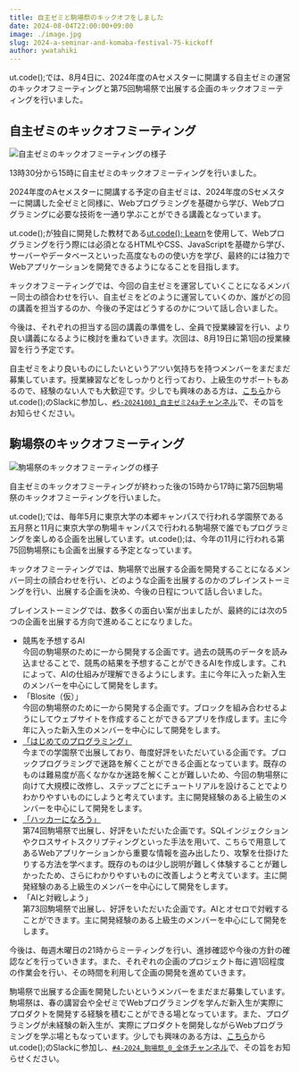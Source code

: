 ```yaml
---
title: 自主ゼミと駒場祭のキックオフをしました
date: 2024-08-04T22:00:00+09:00
image: ./image.jpg
slug: 2024-a-seminar-and-komaba-festival-75-kickoff
author: ywatahiki
---
```


ut.code();では、8月4日に、2024年度のAセメスターに開講する自主ゼミの運営のキックオフミーティングと第75回駒場祭で出展する企画のキックオフミーティングを行いました。

## 自主ゼミのキックオフミーティング

![自主ゼミのキックオフミーティングの様子](./seminar.jpg)

13時30分から15時に自主ゼミのキックオフミーティングを行いました。

2024年度のAセメスターに開講する予定の自主ゼミは、2024年度のSセメスターに開講した全ゼミと同様に、Webプログラミングを基礎から学び、Webプログラミングに必要な技術を一通り学ぶことができる講義となっています。

ut.code();が独自に開発した教材である[ut.code(); Learn](https://learn.utcode.net/)を使用して、Webプログラミングを行う際には必須となるHTMLやCSS、JavaScriptを基礎から学び、サーバーやデータベースといった高度なものの使い方を学び、最終的には独力でWebアプリケーションを開発できるようになることを目指します。

キックオフミーティングでは、今回の自主ゼミを運営していくことになるメンバー同士の顔合わせを行い、自主ゼミをどのように運営していくのか、誰がどの回の講義を担当するのか、今後の予定はどうするのかについて話し合いました。

今後は、それぞれの担当する回の講義の準備をし、全員で授業練習を行い、より良い講義になるように検討を重ねていきます。次回は、8月19日に第1回の授業練習を行う予定です。

自主ゼミをより良いものにしたいというアツい気持ちを持つメンバーをまだまだ募集しています。授業練習などをしっかりと行っており、上級生のサポートもあるので、経験のない人でも大歓迎です。少しでも興味のある方は、[こちら](/join)からut.code();のSlackに参加し、[`#5-20241001_自主ゼミ24a`チャンネル](https://utcode.slack.com/archives/C076ZJTTJ2D)で、その旨をお知らせください。

## 駒場祭のキックオフミーティング

![駒場祭のキックオフミーティングの様子](./seminar.jpg)

自主ゼミのキックオフミーティングが終わった後の15時から17時に第75回駒場祭のキックオフミーティングを行いました。

ut.code();では、毎年5月に東京大学の本郷キャンパスで行われる学園祭である五月祭と11月に東京大学の駒場キャンパスで行われる駒場祭で誰でもプログラミングを楽しめる企画を出展しています。ut.code();は、今年の11月に行われる第75回駒場祭にも企画を出展する予定となっています。

キックオフミーティングでは、駒場祭で出展する企画を開発することになるメンバー同士の顔合わせを行い、どのような企画を出展するのかのブレインストーミングを行い、出展する企画を決め、今後の日程について話し合いました。

ブレインストーミングでは、数多くの面白い案が出ましたが、最終的には次の5つの企画を出展する方向で進めることになりました。

- 競馬を予想するAI  
   今回の駒場祭のために一から開発する企画です。過去の競馬のデータを読み込ませることで、競馬の結果を予想することができるAIを作成します。これによって、AIの仕組みが理解できるようにします。主に今年に入った新入生のメンバーを中心にして開発をします。
- 「Blosite（仮）」  
   今回の駒場祭のために一から開発する企画です。ブロックを組み合わせるようにしてウェブサイトを作成することができるアプリを作成します。主に今年に入った新入生のメンバーを中心にして開発をします。
- [「はじめてのプログラミング」](https://festival.utcode.net/)  
   今までの学園祭で出展しており、毎度好評をいただいている企画です。ブロックプログラミングで迷路を解くことができる企画となっています。既存のものは難易度が高くなかなか迷路を解くことが難しいため、今回の駒場祭に向けて大規模に改修し、ステップごとにチュートリアルを設けることでよりわかりやすいものにしようと考えています。主に開発経験のある上級生のメンバーを中心にして開発をします。
- [「ハッカーになろう」]()  
   第74回駒場祭で出展し、好評をいただいた企画です。SQLインジェクションやクロスサイトスクリプティングといった手法を用いて、こちらで用意してあるWebアプリケーションから重要な情報を盗み出したり、攻撃を仕掛けたりする方法を学べます。既存のものは少し説明が難しく体験することが難しかったため、さらにわかりやすいものに改善しようと考えています。主に開発経験のある上級生のメンバーを中心にして開発をします。
- 「AIと対戦しよう」  
   第73回駒場祭で出展し、好評をいただいた企画です。AIとオセロで対戦することができます。主に開発経験のある上級生のメンバーを中心にして開発をします。

今後は、毎週木曜日の21時からミーティングを行い、進捗確認や今後の方針の確認などを行っていきます。また、それぞれの企画のプロジェクト毎に週1回程度の作業会を行い、その時間を利用して企画の開発を進めていきます。

駒場祭で出展する企画を開発したいというメンバーをまだまだ募集しています。駒場祭は、春の講習会や全ゼミでWebプログラミングを学んだ新入生が実際にプロダクトを開発する経験を積むことができる場となっています。また、プログラミングが未経験の新入生が、実際にプロダクトを開発しながらWebプログラミングを学ぶ場ともなっています。少しでも興味のある方は、[こちら](/join)からut.code();のSlackに参加し、[`#4-2024_駒場祭_0_全体`チャンネル](https://utcode.slack.com/archives/C0778FJRJG3)で、その旨をお知らせください。
